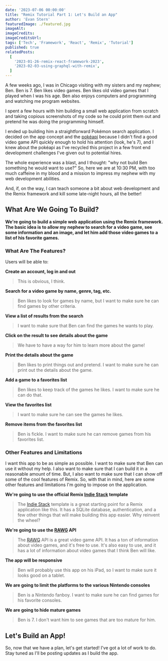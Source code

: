 ```yaml
---
date: '2023-07-06 00:00:00'
title: "Remix Tutorial Part 1: Let's Build an App"
author: 'Evan Stern'
featuredImage: ./featured.jpg
imageAlt:
imageCredits:
imageCreditsUrl:
tags: ['Tech', 'Framework', 'React', 'Remix', 'Tutorial']
published: true
relatedPosts:
  [
    '2023-01-26-remix-react-framework-2023',
    '2023-02-03-using-graphql-with-remix',
  ]
---
```


A few weeks ago, I was in Chicago visiting with my sisters and my nephew; Ben. Ben is 7. Ben likes video games. Ben likes old video games that I played when I was his age. Ben also enjoys computers and programming and watching me program websites.

I spent a few hours with him building a small web application from scratch and taking copious screenshots of my code so he could print them out and pretend he was doing the programming himself.

I ended up building him a straightforward Pokémon search application. I decided on the app concept and the [pokéapi](https://pokeapi.co/) because I didn't find a good video game API quickly enough to hold his attention (look, he's 7), and I knew about the pokéapi as I've recycled this project in a few front end development challenges I've given out to potential hires.

The whole experience was a blast, and I thought: "why not build Ben something he would want to use?" So, here we are at 10:30 PM, with too much caffeine in my blood and a mission to impress my nephew with my web development abilities.

And, if, on the way, I can teach someone a bit about web development and the Remix framework and kill some late-night hours, all the better!

## What Are We Going To Build?

**We're going to build a simple web application using the Remix framework. The basic idea is to allow my nephew to search for a video game, see some information and an image, and let him add those video games to a list of his favorite games.**

### What Are The Features?

Users will be able to:

**Create an account, log in and out**

> This is obvious, I think.

**Search for a video game by name, genre, tag, etc.**

> Ben likes to look for games by name, but I want to make sure he can find games by other criteria.

**View a list of results from the search**

> I want to make sure that Ben can find the games he wants to play.

**Click on the result to see details about the game**

> We have to have a way for him to learn more about the game!

**Print the details about the game**

> Ben likes to print things out and pretend. I want to make sure he can print out the details about the game.

**Add a game to a favorites list**

> Ben likes to keep track of the games he likes. I want to make sure he can do that.

**View the favorites list**

> I want to make sure he can see the games he likes.

**Remove items from the favorites list**

> Ben is fickle. I want to make sure he can remove games from his favorites list.

### Other Features and Limitations

I want this app to be as simple as possible. I want to make sure that Ben can use it without my help. I also want to make sure that I can build it in a reasonable amount of time. But, I also want to make sure that I can show off some of the cool features of Remix. So, with that in mind, here are some other features and limitations I'm going to impose on the application.

**We're going to use the official Remix [Indie Stack](https://github.com/remix-run/indie-stack) template**

> The [Indie Stack](https://github.com/remix-run/indie-stack) template is a great starting point for a Remix application like this. It has a SQLite database, authentication, and a few other things that will make building this app easier. Why reinvent the wheel?

**We're going to use the [RAWG](https://rawg.io/apidocs) API**

> The [RAWG](https://rawg.io/apidocs) API is a great video game API. It has a ton of information about video games, and it's free to use. It's also easy to use, and it has a lot of information about video games that I think Ben will like.

**The app will be responsive**

> Ben will probably use this app on his iPad, so I want to make sure it looks good on a tablet.

**We are going to limit the platforms to the various Nintendo consoles**

> Ben is a Nintendo fanboy. I want to make sure he can find games for his favorite consoles.

**We are going to hide mature games**

> Ben is 7. I don't want him to see games that are too mature for him.

## Let's Build an App!

So, now that we have a plan, let's get started! I've got a lot of work to do. Stay tuned as I'll be posting updates as I build the app.
